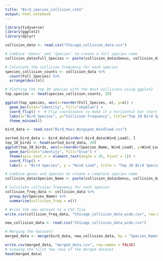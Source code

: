 ```yaml
---
title: "Bird_species_collision_rate"
output: html_notebook
---
```


```r
library(tidyverse)
library(ggplot2)
library(dplyr)
```

```r
collision_data <- read.csv("Chicago_collision_data.csv")

# Combine 'Genus' and 'Species' to create a full species name
collision_data$Full_Species <- paste(collision_data$Genus, collision_data$Species)

# Calculate the collision frequency for each species
species_collision_counts <- collision_data %>%
  count(Full_Species) %>%
  arrange(desc(n))

# Plotting the top 20 species with the most collisions using ggplot2
top_species <- head(species_collision_counts, 20)

ggplot(top_species, aes(x=reorder(Full_Species, n), y=n)) +
  geom_bar(stat="identity", fill="skyblue") +
  coord_flip() +  # Flip coordinates to make it a horizontal bar chart
  labs(x="Bird Species", y="Collision Frequency", title="Top 20 Bird Species by Collision Frequency") +
  theme_minimal()
```

```r
bird_data <- read.csv("Bird_Mass_Wingspan_Windload.csv")

sorted_bird_data <- bird_data[order(-bird_data$Wind_Load), ]
top_20_birds <- head(sorted_bird_data, 20)
ggplot(top_20_birds, aes(x=reorder(Species_Name, Wind_Load), y=Wind_Load)) +
  geom_bar(stat="identity", fill="blue") +
  theme(axis.text.x = element_text(angle = 45, hjust = 1)) +
  coord_flip() +
  labs(x = "Bird Species", y = "Wind Load", title = "Top 20 Bird Species with Highest Wind Load")
```

```r

# Combine genus and species to create a complete species name
collision_data$Species_Name <- paste(collision_data$Genus, collision_data$Species)

# Calculate collision frequency for each species
collision_freq_data <- collision_data %>%
  group_by(Species_Name) %>%
  summarize(collision_freq = n())

# Write the new dataset to a CSV file
write.csv(collision_freq_data, "Chicago_collision_data_wide.csv", row.names = FALSE)

```

```r

new_collision_data <- read.csv("Chicago_collision_data_wide.csv")

# Merging the datasets
merged_data <- merge(bird_data, new_collision_data, by = "Species_Name")

write.csv(merged_data, "merged_data.csv", row.names = FALSE)
# Viewing the first few rows of the merged dataset
head(merged_data)
```

